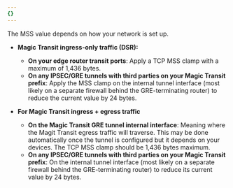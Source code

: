 ```yaml
---
{}
---
```


The MSS value depends on how your network is set up.

- **Magic Transit ingress-only traffic (DSR):**

  - **On your edge router transit ports**: Apply a TCP MSS clamp with a maximum of 1,436 bytes.
  - **On any IPSEC/GRE tunnels with third parties on your Magic Transit prefix**: Apply the MSS clamp on the internal tunnel interface (most likely on a separate firewall behind the GRE-terminating router) to reduce the current value by 24 bytes.

- **For Magic Transit ingress + egress traffic**

  - **On the Magic Transit GRE tunnel internal interface**: Meaning where the Magit Transit egress traffic will traverse. This may be done automatically once the tunnel is configured but it depends on your devices. The TCP MSS clamp should be 1,436 bytes maximum.
  - **On any IPSEC/GRE tunnels with third parties on your Magic Transit prefix**: On the internal tunnel interface (most likely on a separate firewall behind the GRE-terminating router) to reduce its current value by 24 bytes.
